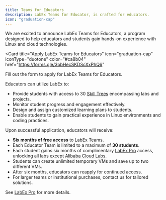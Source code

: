 ```yaml
---
title: Teams for Educators
description: LabEx Teams for Educator, is crafted for educators.
icon: "graduation-cap"
---
```


We are excited to announce LabEx Teams for Educators, a program designed to help educators and students gain hands-on experience with Linux and cloud technologies.

<Card
  title="Apply LabEx Teams for Educators"
  icon="graduation-cap"
  iconType="duotone"
  color="#ca8b04"
  href="https://forms.gle/3obHecSKDScXxPhQ6"
>
  Fill out the form to apply for LabEx Teams for Educators.
</Card>

Educators can utilize LabEx to:

- Provide students with access to 30 [Skill Trees](/pages/using-labex/quick-start#skill-trees) encompassing labs and projects.
- Monitor student progress and engagement effectively.
- Design and assign customized learning plans to students.
- Enable students to gain practical experience in Linux environments and coding practices.

<AccordionGroup>

<Accordion title="Benefits of LabEx Teams for Educators for Teachers" icon="graduation-cap" defaultOpen="true">

Upon successful application, educators will receive:

- **Six months of free access** to LabEx Teams.
- Each Educator Team is limited to a maximum of **30 students**.
- Each student gains six months of complimentary [LabEx Pro](/pages/labex-pro/labex-pro-benifits) access, unlocking all labs except [Alibaba Cloud Labs](https://labex.io/alibaba).
- Students can create unlimited temporary VMs and save up to two different VMs.
- After six months, educators can reapply for continued access.
- For larger teams or institutional purchases, contact us for tailored solutions.

</Accordion>

<Accordion title="Benefits of LabEx Pro for Students" icon="graduation-cap" defaultOpen="true">

See [LabEx Pro](/pages/labex-pro/labex-pro-benifits) for more details.

</Accordion>

</AccordionGroup>
